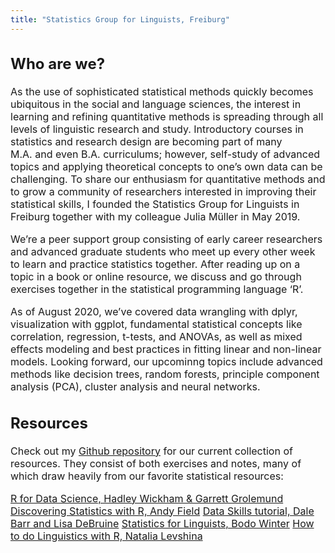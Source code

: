 ```yaml
---
title: "Statistics Group for Linguists, Freiburg"
---
```


<font size = 3>

## Who are we?
As the use of sophisticated statistical methods quickly becomes ubiquitous in the social and language sciences, the interest in learning and refining quantitative methods is spreading through all levels of linguistic research and study. Introductory courses in statistics and research design are becoming part of many M.A. and even B.A. curriculums; however, self-study of advanced topics and applying theoretical concepts to one’s own data can be challenging. To share our enthusiasm for quantitative methods and to grow a community of researchers interested in improving their statistical skills, I founded the Statistics Group for Linguists in Freiburg together with my colleague Julia Müller in May 2019.

We're a peer support group consisting of early career researchers and advanced graduate students who meet up every other week to learn and practice statistics together. After reading up on a topic in a book or online resource, we discuss and go through exercises together in the statistical programming language ‘R’. 

As of August 2020, we’ve covered data wrangling with dplyr, visualization with ggplot, fundamental statistical concepts like correlation, regression, t-tests, and ANOVAs, as well as mixed effects modeling and best practices in fitting linear and non-linear models. Looking forward, our upcominng topics include advanced methods like decision trees, random forests, principle component analysis (PCA), cluster analysis and neural networks. 

## Resources

Check out my [Github repository](https://github.com/kyla-mcconnell/R_stats) for our current collection of resources. They consist of both exercises and notes, many of which draw heavily from our favorite statistical resources:

[R for Data Science, Hadley Wickham & Garrett Grolemund](https://r4ds.had.co.nz)
[Discovering Statistics with R, Andy Field](https://www.amazon.com/Discovering-Statistics-Using-Andy-Field/dp/1446200469/ref=sr_1_1?crid=CKZWXG1OAWRX&keywords=discovering+statistics+using+r&qid=1574011921&sprefix=discovering+stat%2Caps%2C230&sr=8-1)
[Data Skills tutorial, Dale Barr and Lisa DeBruine](https://gupsych.github.io/data_skills/01_intro.html)
[Statistics for Linguists, Bodo Winter](https://www.crcpress.com/Statistics-for-Linguists-An-Introduction-Using-R/Winter/p/book/9781138056091)
[How to do Linguistics with R, Natalia Levshina](https://benjamins.com/sites/z.195/)

</font>